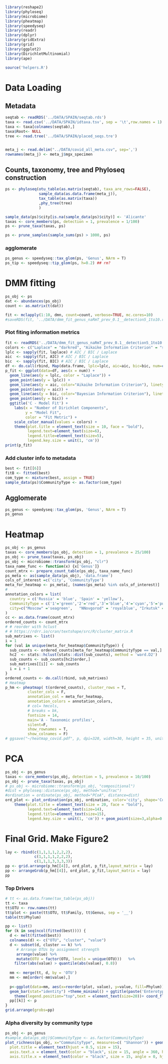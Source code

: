 ```r
library(reshape2)
library(phyloseq)
library(microbiome)
library(pheatmap)
library(speedyseq)
library(readr)
library(dplyr)
library(gridExtra)
library(grid)
library(ggplot2)
library(DirichletMultinomial)
library(ape)

source('helpers.R')
```

# Data Loading
## Metadata
```r
seqtab <- readRDS('../DATA/SPAIN/seqtab.rds') 
taxa <- read.csv('../DATA/SPAIN/idtaxa.tsv', sep = '\t',row.names = 1)
taxa <- taxa[colnames(seqtab),]
taxa$Root<- NULL 
tree <- read.tree('../DATA/SPAIN/placed_seqs.tre')


meta_j <- read.delim("../DATA/covid_all_meta.csv", sep=',')
rownames(meta_j) <- meta_j$mgx_specimen
```

## Counts, taxonomy, tree and Phyloseq construction
```r


ps <- phyloseq(otu_table(as.matrix(seqtab), taxa_are_rows=FALSE),
               sample_data(as.data.frame(meta_j)),
               tax_table(as.matrix(taxa))
               ,phy_tree(tree)
               )

sample_data(ps)$city[is.na(sample_data(ps)$city)] <- 'Alicante'
taxas <- core_members(ps, detection = 1, prevalence = 1/100)
ps <- prune_taxa(taxas, ps)

ps <- prune_samples(sample_sums(ps) > 1000, ps)

```

### agglomerate
```r
ps_genus <- speedyseq::tax_glom(ps, 'Genus', NArm = T)
ps_tip <- speedyseq::tip_glom(ps, h=0.2) ## rm?
```

# DMM fitting
```r
ps_obj <- ps
dat <- abundances(ps_obj)
count <- as.matrix(t(dat))

fit <- mclapply(1:10, dmn, count=count, verbose=TRUE, mc.cores=10)
#saveRDS(fit, '../DATA/dmm_fit_genus_naRmT_prev_0.1__detection5_1to10.rds')
```

### Plot fiting information metrics
```r
fit <- readRDS('../DATA/dmm_fit_genus_naRmT_prev_0.1__detection5_1to10.rds')
colors <- c("Laplace" = "darkred", "Aikaike Information Criterion" = "steelblue", "Bayesian Information Criterion" = "green")
lplc <- sapply(fit, laplace) # AIC / BIC / Laplace
aic  <- sapply(fit, AIC) # AIC / BIC / Laplace
bic  <- sapply(fit, BIC) # AIC / BIC / Laplace
df <- do.call(rbind, Map(data.frame, lplc=lplc, aic=aic, bic=bic, num=c(1:length(lplc))))
p_fit <- ggplot(data=df, aes(x = num)) +
  geom_line(aes(y = lplc, color = "Laplace")) + 
  geom_point(aes(y = lplc)) +
  geom_line(aes(y = aic, color="Aikaike Information Criterion"), linetype="twodash") +
  geom_point(aes(y = aic)) +
  geom_line(aes(y = bic, color="Bayesian Information Criterion"), linetype="twodash") +
  geom_point(aes(y = bic)) +
  ggtitle('C - Model Fit') +
    labs(x = "Number of Dirichlet Components",
         y = "Model Fit",
         color = "Fit Metric") +
    scale_color_manual(values = colors) + 
    theme(plot.title = element_text(size = 10, face = "bold"), 
          legend.text=element_text(size=6),
          legend.title=element_text(size=5),
          legend.key.size = unit(1, 'cm'))
print(p_fit)
```


### Add cluster info to metadata
```r
best <- fit[[6]]
fitB <- fitted(best)
com_type <- mixture(best, assign = TRUE)
sample_data(ps)$CommunityType <- as.factor(com_type)
```
## Agglomerate
```r
ps_genus <- speedyseq::tax_glom(ps, 'Genus', NArm = T)
ps_genus
```

# Heatmap
```r
ps_obj <- ps_genus
taxas <- core_members(ps_obj, detection = 1, prevalence = 25/100)
ps_obj <- prune_taxa(taxas, ps_obj)
ps_obj <- microbiome::transform(ps_obj, "clr")
taxa_name_func <- function(x) {x['Genus']}
count_mtrx <- prepare_count_table(ps_obj, taxa_name_func)
ps_meta <- as(sample_data(ps_obj), 'data.frame')
cols_of_interest =c('city', 'CommunityType')
meta_for_heatmap <- ps_meta[, (names(ps_meta) %in% cols_of_interest)]
# 
annotation_colors = list(
  country = c('Russia' = 'blue', 'Spain' = 'yellow'),
  CommunityType = c('1'='green','2'='red','3'='blue','4'='cyan','5'='purple','6'='orange'),
  city=c("Moscow" ='seagreen',   "NNovgorod" = 'royalblue', "Irkutsk" = 'brown' ,  "Kazan" = 'orange', 'Alicante' = 'cyan'   )
)
cc <- as.data.frame(count_mtrx)
ordered_counts <- count_mtrx
# # reorder with hclust 
# # https://rdrr.io/cran/textshape/src/R/cluster_matrix.R
sub_matrixes <- list()
i = 1
for (val in unique(meta_for_heatmap$CommunityType)) {
  sub_counts <- ordered_counts[meta_for_heatmap$CommunityType == val,]
  hc2  <- stats::hclust(stats::dist(sub_counts), method = 'ward.D2')
  sub_counts <- sub_counts[hc2$order,]
  sub_matrixes[[i]] <- sub_counts
  i = i + 1
}
ordered_counts <- do.call(rbind, sub_matrixes)
# Heatmap
p_hm <- pheatmap( t(ordered_counts), cluster_rows = T, 
          cluster_cols = F, 
          annotation_col = meta_for_heatmap,
          annotation_colors = annotation_colors,
          # col= hmcols, 
          # breaks = bk,
          fontsize = 14,
          main='A - Taxonomic profiles',
          silent=F,
          show_rownames = T,
          show_colnames = F)
# ggsave("~/heatmap_covid.pdf", p, dpi=320, width=30, height = 35, units='in')
```

# PCA
```r
ps_obj <- ps_genus
taxas <- core_members(ps_obj, detection = 5, prevalence = 10/100)
ps_obj <- prune_taxa(taxas, ps_obj)
# ps_obj <- microbiome::transform(ps_obj, "compositional")
#dist = phyloseq::distance(ps_obj, method="unifrac")
#ordination = ordinate(ps_obj, method="PCoA", distance=dist)
ord_plot <- plot_ordination(ps_obj, ordination, color='city', shape='CommunityType')  + ggtitle('B - PCoA unifrac')  + 
    theme(plot.title = element_text(size = 20, face = "bold"), 
          legend.text=element_text(size=14),
          legend.title=element_text(size=15),
          legend.key.size = unit(1, 'cm')) + geom_point(size=3,alpha=0.8)+ scale_color_manual(values = c( "cyan", "brown", "orange", "seagreen", "royalblue"))

```

# Final Grid. Make Figure2
```r
lay <- rbind(c(1,1,1,1,2,2,2),
             c(1,1,1,1,2,2,2),
             c(1,1,1,3,3,3,3))
pp <- grid.arrange(p_hm[[4]], ord_plot, p_fit,layout_matrix = lay)
pp <- arrangeGrob(p_hm[[4]], ord_plot, p_fit,layout_matrix = lay)
pp
```

### Top Drivers

```r
# tt <- as.data.frame(tax_table(ps_obj))
tt <- taxa
tt$OTU <- row.names(tt)
tt$plot <- paste(tt$OTU, tt$Family, tt$Genus, sep = '__')
table(tt$Phylum)
```


```r
pp <- list()
for (k in seq(ncol(fitted(best)))) {
  d <- melt(fitted(best))
  colnames(d) <- c("OTU", "cluster", "value")
  d <- subset(d, cluster == k) %>%
     # Arrange OTUs by assignment strength
     arrange(value) %>%
     mutate(OTU = factor(OTU, levels = unique(OTU)))   %>%
    filter(abs(value) > quantile(abs(value), 0.8))  
  
  mm <- merge(tt, d, by = 'OTU')
  mm <- mm[order(-mm$value),]
  
  p<-ggplot(data=mm, aes(x=reorder(plot, value), y=value, fill=Phylum)) +
  geom_bar(stat="identity") +theme_minimal() + ggtitle(paste('Enterotype Number: ',k))+ 
    theme(legend.position="top",text = element_text(size=20))+ coord_flip() 
  pp[[k]] <- p
}
grid.arrange(grobs=pp)
```

### Alpha diversity by community type
```r
ps_obj <- ps_genus
#sample_data(ps_obj)$CommunityType <- as.factor(CommunityType)
plot_richness(ps_obj, x="CommunityType", measures=c( "Shannon")) + geom_boxplot() + ggtitle('Shannon diversity')+ theme(
  plot.title = element_text(hjust = 0.5, size = 15),
  axis.text.x = element_text(color = "black", size = 15, angle = 360, hjust = .5, vjust = .5, face = "plain"),axis.text.y = element_text(color = "black", size = 15, angle = 360, hjust = .5, vjust = .5, face = "plain"),
  axis.title.x = element_text(color = "black", size = 15, angle = 0, hjust = .5, vjust = 0, face = "plain"),axis.title.y = element_text(color = "black", size = 15, angle = 90, hjust = .5, vjust = .5, face = "plain"))
```
